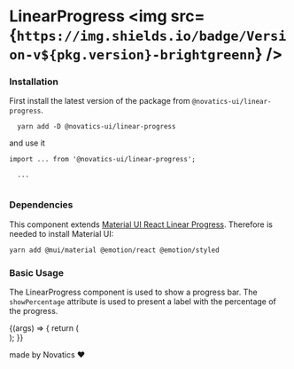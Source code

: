 

<Meta title="Components/LinearProgress" component={LinearProgress} />

# LinearProgress <img src={`https://img.shields.io/badge/Version-v${pkg.version}-brightgreenn`} />

### Installation

First install the latest version of the package from `@novatics-ui/linear-progress`.

```shell
  yarn add -D @novatics-ui/linear-progress
```

and use it

```tsx
import ... from '@novatics-ui/linear-progress';

  ...


```

### Dependencies

This component extends [Material UI React Linear Progress](https://mui.com/material-ui/react-progress/). Therefore is needed to install Material UI:

```bash
yarn add @mui/material @emotion/react @emotion/styled
```

### Basic Usage

The LinearProgress component is used to show a progress bar. The `showPercentage` attribute is used to present a label with the percentage of the progress.

<Canvas>
  <Story name="Basic Usage">
    {(args) => {
      return (
        <div style={{ width: '80%' }}>
          <LinearProgress
            showPercentage
            variant="determinate"
            value={70}
            {...args}
          />
        </div>
      );
    }}
  </Story>
</Canvas>

made by Novatics ❤
